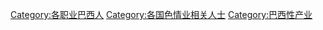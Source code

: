 [[Category:各职业巴西人|Category:各职业巴西人]]
[[Category:各国色情业相关人士|Category:各国色情业相关人士]]
[[Category:巴西性产业|Category:巴西性产业]]